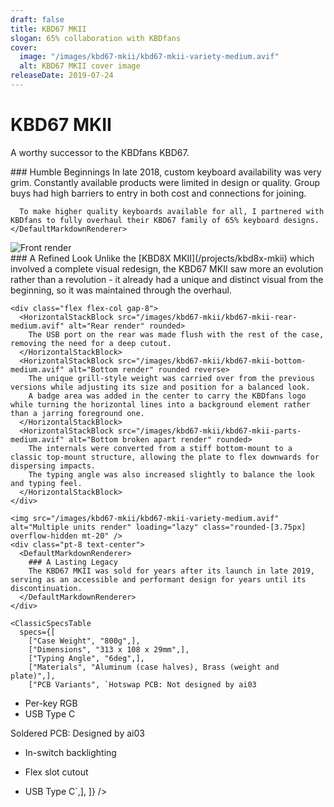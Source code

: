 ```yaml
---
draft: false
title: KBD67 MKII
slogan: 65% collaboration with KBDfans
cover:
  image: "/images/kbd67-mkii/kbd67-mkii-variety-medium.avif"
  alt: KBD67 MKII cover image
releaseDate: 2019-07-24
---
```


<DefaultLayout title={frontmatter.title}>

  <ClassicBlurredHeader src={frontmatter.cover.image} />

  <div class="text-center pt-20 pb-24">
    <h1 class="!font-['M_PLUS_Rounded_1c'] font-[300] text-[60px]">KBD67 MKII</h1>
    <p>A worthy successor to the KBDfans KBD67.</p>
  </div>

  <div class="bg-zinc-800 text-center py-28 px-6">
    <DefaultMarkdownRenderer invert>
      ### Humble Beginnings
      In late 2018, custom keyboard availability was very grim.  
      Constantly available products were limited in design or quality.  
      Group buys had high barriers to entry in both cost and connections for joining.  
        
      To make higher quality keyboards available for all, I partnered with KBDfans to fully overhaul their KBD67 family of 65% keyboard designs.  
    </DefaultMarkdownRenderer>
  </div>

  <div class="container mx-auto pt-20">
    <img src="/images/kbd67-mkii/kbd67-mkii-front-medium.avif" alt="Front render" loading="lazy" class="rounded-[3.75px] overflow-hidden" />
    <div class="pt-8 pb-20 text-center">
      <DefaultMarkdownRenderer>
        ### A Refined Look
        Unlike the [KBD8X MKII](/projects/kbd8x-mkii) which involved a complete visual redesign, the KBD67 MKII saw more an evolution rather than a revolution - it already had a unique and distinct visual from the beginning, so it was maintained through the overhaul.  
      </DefaultMarkdownRenderer>
    </div>

    <div class="flex flex-col gap-8">
      <HorizontalStackBlock src="/images/kbd67-mkii/kbd67-mkii-rear-medium.avif" alt="Rear render" rounded>
        The USB port on the rear was made flush with the rest of the case, removing the need for a deep cutout.
      </HorizontalStackBlock>
      <HorizontalStackBlock src="/images/kbd67-mkii/kbd67-mkii-bottom-medium.avif" alt="Bottom render" rounded reverse>
        The unique grill-style weight was carried over from the previous versions while adjusting its size and position for a balanced look.  
        A badge area was added in the center to carry the KBDfans logo while turning the horizontal lines into a background element rather than a jarring foreground one.  
      </HorizontalStackBlock>
      <HorizontalStackBlock src="/images/kbd67-mkii/kbd67-mkii-parts-medium.avif" alt="Bottom broken apart render" rounded>
        The internals were converted from a stiff bottom-mount to a classic top-mount structure, allowing the plate to flex downwards for dispersing impacts.  
        The typing angle was also increased slightly to balance the look and typing feel.  
      </HorizontalStackBlock>
    </div>

    <img src="/images/kbd67-mkii/kbd67-mkii-variety-medium.avif" alt="Multiple units render" loading="lazy" class="rounded-[3.75px] overflow-hidden mt-20" />
    <div class="pt-8 text-center">
      <DefaultMarkdownRenderer>
        ### A Lasting Legacy
        The KBD67 MKII was sold for years after its launch in late 2019, serving as an accessible and performant design for years until its discontinuation.  
      </DefaultMarkdownRenderer>
    </div>
  </div>

  <div class="container mx-auto">

    <ClassicSpecsTable 
      specs={[
        ["Case Weight", "800g",],
        ["Dimensions", "313 x 108 x 29mm",],
        ["Typing Angle", "6deg",],
        ["Materials", "Aluminum (case halves), Brass (weight and plate)",],
        ["PCB Variants", `Hotswap PCB: Not designed by ai03
- Per-key RGB
- USB Type C

Soldered PCB: Designed by ai03
- In-switch backlighting
- Flex slot cutout
- USB Type C`,],
    ]} />

    <ClassicResourcesTable project='kbd67-mkii' />
  </div>
  
</DefaultLayout>